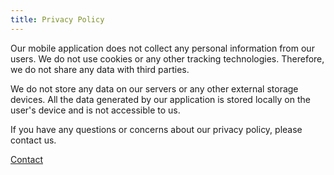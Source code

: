 ```yaml
---
title: Privacy Policy
---
```


Our mobile application does not collect any personal information from our users. We do not use cookies or any other tracking technologies. Therefore, we do not share any data with third parties.

We do not store any data on our servers or any other external storage devices. All the data generated by our application is stored locally on the user's device and is not accessible to us.

If you have any questions or concerns about our privacy policy, please contact us.

[Contact](/contact)